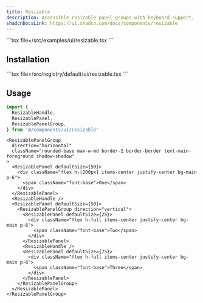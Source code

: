```yaml
---
title: Resizable
description: Accessible resizable panel groups with keyboard support.
shadcnDocsLink: https://ui.shadcn.com/docs/components/resizable
---
```


<ComponentPreview component="resizable">
  ```tsx file=<rootDir>/src/examples/ui/resizable.tsx
  ```
</ComponentPreview>

## Installation

<Installation component="resizable">
  ```tsx file=<rootDir>/src/registry/default/ui/resizable.tsx
  ```
</Installation>

## Usage

```ts
import {
  ResizableHandle,
  ResizablePanel,
  ResizablePanelGroup,
} from '@/components/ui/resizable'
```

```tsx
<ResizablePanelGroup
  direction="horizontal"
  className="rounded-base max-w-md border-2 border-border text-main-foreground shadow-shadow"
>
  <ResizablePanel defaultSize={50}>
    <div className="flex h-[200px] items-center justify-center bg-main p-6">
      <span className="font-base">One</span>
    </div>
  </ResizablePanel>
  <ResizableHandle />
  <ResizablePanel defaultSize={50}>
    <ResizablePanelGroup direction="vertical">
      <ResizablePanel defaultSize={25}>
        <div className="flex h-full items-center justify-center bg-main p-6">
          <span className="font-base">Two</span>
        </div>
      </ResizablePanel>
      <ResizableHandle />
      <ResizablePanel defaultSize={75}>
        <div className="flex h-full items-center justify-center bg-main p-6">
          <span className="font-base">Three</span>
        </div>
      </ResizablePanel>
    </ResizablePanelGroup>
  </ResizablePanel>
</ResizablePanelGroup>
```